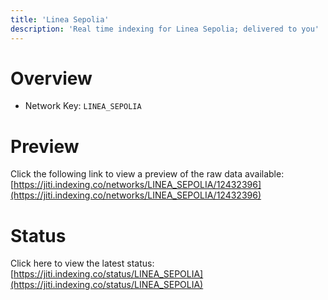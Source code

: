 ```yaml
---
title: 'Linea Sepolia'
description: 'Real time indexing for Linea Sepolia; delivered to you'
---
```


# Overview
- Network Key: `LINEA_SEPOLIA`

# Preview
Click the following link to view a preview of the raw data available: [https://jiti.indexing.co/networks/LINEA_SEPOLIA/12432396](https://jiti.indexing.co/networks/LINEA_SEPOLIA/12432396)

# Status
Click here to view the latest status: [https://jiti.indexing.co/status/LINEA_SEPOLIA](https://jiti.indexing.co/status/LINEA_SEPOLIA)
